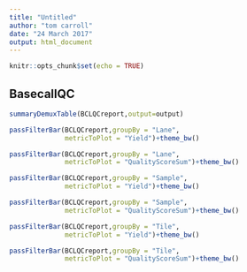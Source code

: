 ```yaml
---
title: "Untitled"
author: "tom carroll"
date: "24 March 2017"
output: html_document
---
```



```r
knitr::opts_chunk$set(echo = TRUE)
```

## BasecallQC


```r
summaryDemuxTable(BCLQCreport,output=output)
```

```r
passFilterBar(BCLQCreport,groupBy = "Lane",
              metricToPlot = "Yield")+theme_bw()

passFilterBar(BCLQCreport,groupBy = "Lane",
              metricToPlot = "QualityScoreSum")+theme_bw()
```

```r
passFilterBar(BCLQCreport,groupBy = "Sample",
              metricToPlot = "Yield")+theme_bw()

passFilterBar(BCLQCreport,groupBy = "Sample",
              metricToPlot = "QualityScoreSum")+theme_bw()
```

```r
passFilterBar(BCLQCreport,groupBy = "Tile",
              metricToPlot = "Yield")+theme_bw()

passFilterBar(BCLQCreport,groupBy = "Tile",
              metricToPlot = "QualityScoreSum")+theme_bw()
```

